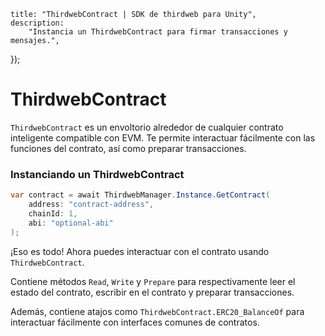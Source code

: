 
	title: "ThirdwebContract | SDK de thirdweb para Unity",
	description:
		"Instancia un ThirdwebContract para firmar transacciones y mensajes.",
});

# ThirdwebContract

`ThirdwebContract` es un envoltorio alrededor de cualquier contrato inteligente compatible con EVM. Te permite interactuar fácilmente con las funciones del contrato, así como preparar transacciones.

### Instanciando un ThirdwebContract

```csharp
var contract = await ThirdwebManager.Instance.GetContract(
	address: "contract-address", 
	chainId: 1, 
	abi: "optional-abi"
);
```

¡Eso es todo! Ahora puedes interactuar con el contrato usando `ThirdwebContract`.

Contiene métodos `Read`, `Write` y `Prepare` para respectivamente leer el estado del contrato, escribir en el contrato y preparar transacciones.

Además, contiene atajos como `ThirdwebContract.ERC20_BalanceOf` para interactuar fácilmente con interfaces comunes de contratos.

<ArticleIconCard
	href="/dotnet/contracts/read"
	icon={GraduationCap}
	title="Interactuar con Contratos Inteligentes"
/>
